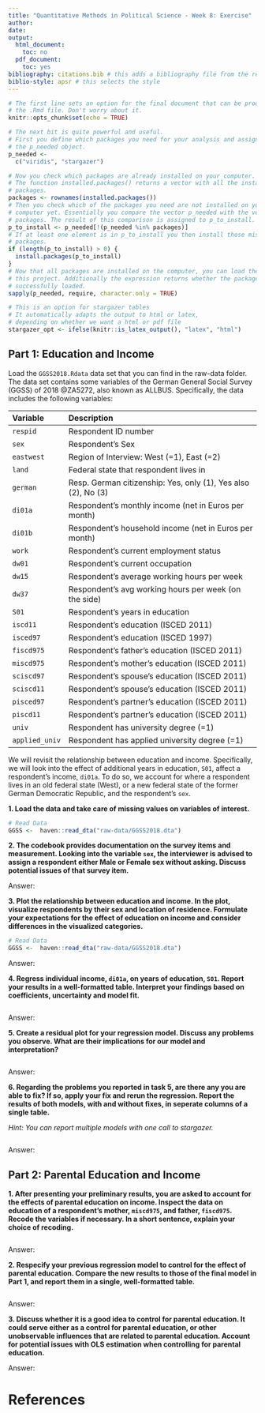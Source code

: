 ---
title: "Quantitative Methods in Political Science - Week 8: Exercise"
author: 
date: 
output:
  html_document:
    toc: no
  pdf_document:
    toc: yes
bibliography: citations.bib # this adds a bibliography file from the repo
biblio-style: apsr # this selects the style 
---

```{r setup, include=FALSE}
# The first line sets an option for the final document that can be produced from
# the .Rmd file. Don't worry about it.
knitr::opts_chunk$set(echo = TRUE)

# The next bit is quite powerful and useful. 
# First you define which packages you need for your analysis and assign it to 
# the p_needed object. 
p_needed <-
  c("viridis", "stargazer")

# Now you check which packages are already installed on your computer.
# The function installed.packages() returns a vector with all the installed 
# packages.
packages <- rownames(installed.packages())
# Then you check which of the packages you need are not installed on your 
# computer yet. Essentially you compare the vector p_needed with the vector
# packages. The result of this comparison is assigned to p_to_install.
p_to_install <- p_needed[!(p_needed %in% packages)]
# If at least one element is in p_to_install you then install those missing
# packages.
if (length(p_to_install) > 0) {
  install.packages(p_to_install)
}
# Now that all packages are installed on the computer, you can load them for
# this project. Additionally the expression returns whether the packages were
# successfully loaded.
sapply(p_needed, require, character.only = TRUE)

# This is an option for stargazer tables
# It automatically adapts the output to html or latex,
# depending on whether we want a html or pdf file
stargazer_opt <- ifelse(knitr::is_latex_output(), "latex", "html")
```

## Part 1: Education and Income

Load the `GGSS2018.Rdata` data set that you can find in the raw-data folder. The data set contains some variables of the German General Social Survey (GGSS) of 2018 @ZA5272, also known as ALLBUS. Specifically, the data includes the following variables: 

|  Variable      |   Description                                                |
|:---------------|:-------------------------------------------------------------|
| `respid`       | Respondent ID number                                         |
| `sex`          | Respondent's Sex                                             |
| `eastwest`     | Region of Interview: West (=1), East (=2)                    |
| `land`         | Federal state that respondent lives in                       |
| `german`       | Resp. German citizenship: Yes, only (1), Yes also (2), No (3)|
| `di01a`        | Respondent's monthly income (net in Euros per month)         |
| `di01b`        | Respondent's household income (net in Euros per month)       |
| `work`         | Respondent's current employment status                       |
| `dw01`         | Respondent's current occupation                              |
| `dw15`         | Respondent's average working hours per week                  |
| `dw37`         | Respondent's avg working hours per week (on the side)        |
| `S01`          | Respondent's years in education                              |
| `iscd11`       | Respondent's education (ISCED 2011)                          |
| `isced97`      | Respondent's education (ISCED 1997)                          |
| `fiscd975`     | Respondent's father's education (ISCED 2011)                 |
| `miscd975`     | Respondent's mother's education (ISCED 2011)                 |
| `sciscd97`     | Respondent's spouse's education (ISCED 2011)                 |
| `sciscd11`     | Respondent's spouse's education (ISCED 2011)                 |
| `pisced97`     | Respondent's partner's education (ISCED 2011)                |
| `piscd11`      | Respondent's partner's education (ISCED 2011)                |
| `univ`         | Respondent has university degree (=1)                        |
| `applied_univ` | Respondent has applied university degree (=1)                |

We will revisit the relationship between education and income. Specifically, we will look into the effect of additional years in education, `S01`, affect a respondent's income, `di01a`. To do so, we account for where a respondent lives in an old federal state (West), or a new federal state of the former German Democratic Republic, and the respondent's `sex`.


**1. Load the data and take care of missing values on variables of interest.**

```{r 1-data-processing}
# Read Data
GGSS <-  haven::read_dta("raw-data/GGSS2018.dta")


```

**2. The codebook provides documentation on the survey items and measurement. Looking into the variable `sex`, the interviewer is advised to assign a respondent either Male or Female sex without asking. Discuss potential issues of that survey item.**

Answer:


**3. Plot the relationship between education and income. In the plot, visualize respondents by their sex and location of residence. Formulate your expectations for the effect of education on income and consider differences in the visualized categories. **

```{r 1-bivariate-plot}
# Read Data
GGSS <-  haven::read_dta("raw-data/GGSS2018.dta")


```

Answer:


**4. Regress individual income, `di01a`, on years of education, `S01`. Report your results in a well-formatted table. Interpret your findings based on coefficients, uncertainty and model fit. **

```{r 1-m1, results = "asis"}

```

Answer:


**5. Create a residual plot for your regression model. Discuss any problems you observe. What are their implications for our model and interpretation?**

```{r 1-residuals}

```

Answer:


**6. Regarding the problems you reported in task 5, are there any you are able to fix? If so, apply your fix and rerun the regression. Report the results of both models, with and without fixes, in seperate columns of a single table.**

*Hint: You can report multiple models with one call to stargazer.*

```{r 1-m2, results = "asis"}

```

Answer:


## Part 2: Parental Education and Income

**1. After presenting your preliminary results, you are asked to account for the effects of parental education on income. Inspect the data on education of a respondent's mother, `miscd975`, and father, `fiscd975`. Recode the variables if necessary. In a short sentence, explain your choice of recoding.**

```{r 2-data-processing}

```

Answer:


**2. Respecify your previous regression model to control for the effect of parental education. Compare the new results to those of the final model in Part 1, and report them in a single, well-formatted table.**

```{r 2-m3, results = "asis"}

```

Answer:


**3. Discuss whether it is a good idea to control for parental education. It could serve either as a control for parental education, or other unobservable influences that are related to parental education. Account for potential issues with OLS estimation when controlling for parental education.**

Answer:



# References {-}
